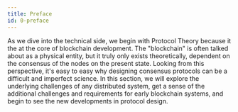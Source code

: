 ```yaml
---
title: Preface
id: 0-preface
---
```



<Author name="Nick Ulven" url="https://twitter.com/nick_ulven" />

As we dive into the technical side, we begin with Protocol Theory because it the at the core of blockchain development. The "blockchain" is often talked about as a physical entity, but it truly only exists theoretically, dependent on the consensus of the nodes on the present state. Looking from this perspective, it's easy to easy why designing consensus protocols can be a difficult and imperfect science. In this section, we will explore the underlying challenges of any distributed system, get a sense of the additional challenges and requirements for early blockchain systems, and begin to see the new developments in protocol design.

